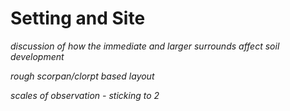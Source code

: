 # Setting and Site

*discussion of how the immediate and larger surrounds affect soil development*

*rough scorpan/clorpt based layout*

*scales of observation - sticking to 2*
